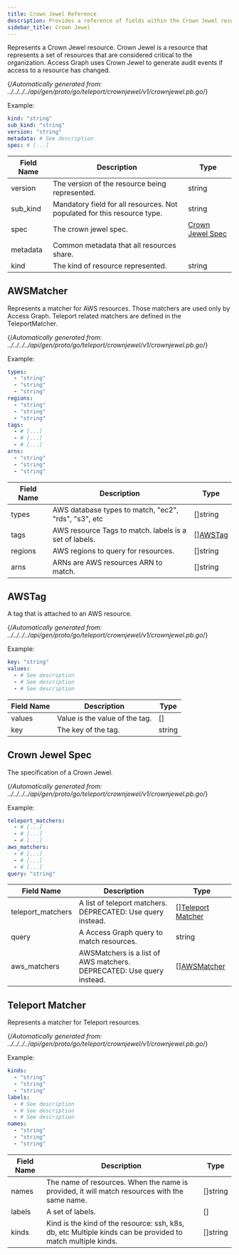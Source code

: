 ```yaml
---
title: Crown Jewel Reference
description: Provides a reference of fields within the Crown Jewel resource, which you can manage with tctl.
sidebar_title: Crown Jewel
---
```


Represents a Crown Jewel resource. Crown Jewel is a resource that represents a set of resources that are considered critical to the organization. Access Graph uses Crown Jewel to generate audit events if access to a resource has changed.

{/*Automatically generated from: ../../../../api/gen/proto/go/teleport/crownjewel/v1/crownjewel.pb.go*/}

Example:

```yaml
kind: "string"
sub_kind: "string"
version: "string"
metadata: # See description
spec: # [...]
```
|Field Name|Description|Type|
|---|---|---|
|version|The version of the resource being represented.|string|
|sub_kind|Mandatory field for all resources. Not populated for this resource type.|string|
|spec|The crown jewel spec.|[Crown Jewel Spec](#crown-jewel-spec)|
|metadata|Common metadata that all resources share.||
|kind|The kind of resource represented.|string|

## AWSMatcher

Represents a matcher for AWS resources. Those matchers are used only by Access Graph. Teleport related matchers are defined in the TeleportMatcher.

{/*Automatically generated from: ../../../../api/gen/proto/go/teleport/crownjewel/v1/crownjewel.pb.go*/}

Example:

```yaml
types: 
  - "string"
  - "string"
  - "string"
regions: 
  - "string"
  - "string"
  - "string"
tags: 
  - # [...]
  - # [...]
  - # [...]
arns: 
  - "string"
  - "string"
  - "string"
```

|Field Name|Description|Type|
|---|---|---|
|types|AWS database types to match, "ec2", "rds", "s3", etc|[]string|
|tags|AWS resource Tags to match. labels is a set of labels.|[][AWSTag](#awstag)|
|regions|AWS regions to query for resources.|[]string|
|arns|ARNs are AWS resources ARN to match.|[]string|

## AWSTag

A tag that is attached to an AWS resource.

{/*Automatically generated from: ../../../../api/gen/proto/go/teleport/crownjewel/v1/crownjewel.pb.go*/}

Example:

```yaml
key: "string"
values: 
  - # See description
  - # See description
  - # See description
```

|Field Name|Description|Type|
|---|---|---|
|values|Value is the value of the tag.|[]|
|key|The key of the tag.|string|

## Crown Jewel Spec

The specification of a Crown Jewel.

{/*Automatically generated from: ../../../../api/gen/proto/go/teleport/crownjewel/v1/crownjewel.pb.go*/}

Example:

```yaml
teleport_matchers: 
  - # [...]
  - # [...]
  - # [...]
aws_matchers: 
  - # [...]
  - # [...]
  - # [...]
query: "string"
```

|Field Name|Description|Type|
|---|---|---|
|teleport_matchers|A list of teleport matchers. DEPRECATED: Use query instead.|[][Teleport Matcher](#teleport-matcher)|
|query|A Access Graph query to match resources.|string|
|aws_matchers|AWSMatchers is a list of AWS matchers. DEPRECATED: Use query instead.|[][AWSMatcher](#awsmatcher)|

## Teleport Matcher

Represents a matcher for Teleport resources.

{/*Automatically generated from: ../../../../api/gen/proto/go/teleport/crownjewel/v1/crownjewel.pb.go*/}

Example:

```yaml
kinds: 
  - "string"
  - "string"
  - "string"
labels: 
  - # See description
  - # See description
  - # See description
names: 
  - "string"
  - "string"
  - "string"
```

|Field Name|Description|Type|
|---|---|---|
|names|The name of resources. When the name is provided, it will match resources with the same name.|[]string|
|labels|A set of labels.|[]|
|kinds|Kind is the kind of the resource: ssh, k8s, db, etc Multiple kinds can be provided to match multiple kinds.|[]string|

